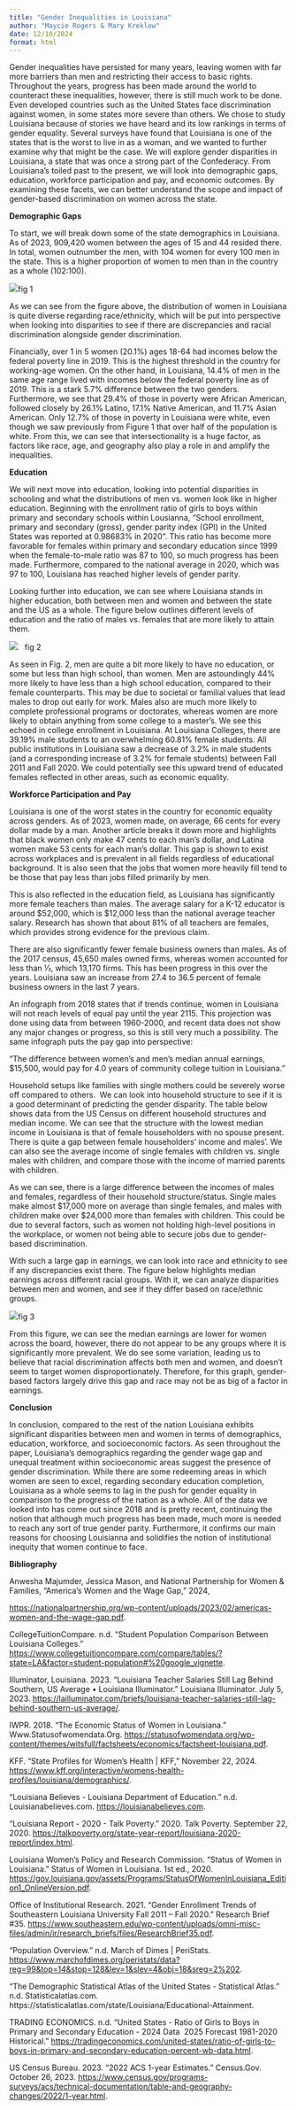 ```yaml
---
title: "Gender Inequalities in Louisiana"
author: "Maycie Rogers & Mary Kreklow"
date: 12/10/2024
format: html
---
```


Gender inequalities have persisted for many years, leaving women with far more barriers than men and restricting their access to basic rights. Throughout the years, progress has been made around the world to counteract these inequalities, however, there is still much work to be done. Even developed countries such as the United States face discrimination against women, in some states more severe than others. We chose to study Louisiana because of stories we have heard and its low rankings in terms of gender equality. Several surveys have found that Louisiana is one of the states that is the worst to live in as a woman, and we wanted to further examine why that might be the case. We will explore gender disparities in Louisiana, a state that was once a strong part of the Confederacy. From Louisiana’s toiled past to the present, we will look into demographic gaps, education, workforce participation and pay, and economic outcomes. By examining these facets, we can better understand the scope and impact of gender-based discrimination on women across the state.

**Demographic Gaps**

To start, we will break down some of the state demographics in Louisiana. As of 2023, 909,420 women between the ages of 15 and 44 resided there. In total, women outnumber the men, with 104 women for every 100 men in the state. This is a higher proportion of women to men than in the country as a whole (102:100).

![](https://lh7-rt.googleusercontent.com/docsz/AD_4nXfLLuMqGq0mbMcksDOMB_f09z8Ms51pGMG3I4fWRmGiRldbxGqBGAD8m-SgamFzsjbk_FwwUcS81rWYFPDSj4d41HU1M3NycqAgZIVLtzE3dE-2zK_Dqkm2RXyon8DN2d14oicf3Q?key=vqntcsfieYhRIpOICbiJEuZe)fig 1

As we can see from the figure above, the distribution of women in Louisiana is quite diverse regarding race/ethnicity, which will be put into perspective when looking into disparities to see if there are discrepancies and racial discrimination alongside gender discrimination. 

Financially, over 1 in 5 women (20.1%) ages 18-64 had incomes below the federal poverty line in 2019. This is the highest threshold in the country for working-age women. On the other hand, in Louisiana, 14.4% of men in the same age range lived with incomes below the federal poverty line as of 2019. This is a stark 5.7% difference between the two genders. Furthermore, we see that 29.4% of those in poverty were African American, followed closely by 26.1% Latino, 17.1% Native American, and 11.7% Asian American. Only 12.7% of those in poverty in Louisiana were white, even though we saw previously from Figure 1 that over half of the population is white. From this, we can see that intersectionality is a huge factor, as factors like race, age, and geography also play a role in and amplify the inequalities.

**Education**

We will next move into education, looking into potential disparities in schooling and what the distributions of men vs. women look like in higher education. Beginning with the enrollment ratio of girls to boys within primary and secondary schools within Lousianna, “School enrollment, primary and secondary (gross), gender parity index (GPI) in the United States was reported at 0.98683% in 2020”. This ratio has become more favorable for females within primary and secondary education since 1999 when the female-to-male ratio was 87 to 100, so much progress has been made. Furthermore, compared to the national average in 2020, which was 97 to 100, Louisiana has reached higher levels of gender parity. 

Looking further into education, we can see where Louisiana stands in higher education, both between men and women and between the state and the US as a whole. The figure below outlines different levels of education and the ratio of males vs. females that are more likely to attain them.

![](https://lh7-rt.googleusercontent.com/docsz/AD_4nXcF_uPMMVM-zGiUuA7mk7MWgiu3ofLy890VESfQ9JCSTWEXKcQutktrwf9sk-cqIMin0D_-D8BIAFZWMCm7YdR-WGFX4d9HYi5FaFdaG3q5epk1mhGlXZJNr4BtRKQjcJziLMtG?key=vqntcsfieYhRIpOICbiJEuZe)   fig 2    

As seen in Fig. 2, men are quite a bit more likely to have no education, or some but less than high school, than women. Men are astoundingly 44% more likely to have less than a high school education, compared to their female counterparts. This may be due to societal or familial values that lead males to drop out early for work. Males also are much more likely to complete professional programs or doctorates, whereas women are more likely to obtain anything from some college to a master’s. We see this echoed in college enrollment in Louisiana. At Louisiana Colleges, there are 39.19% male students to an overwhelming 60.81% female students. All public institutions in Louisiana saw a decrease of 3.2% in male students (and a corresponding increase of 3.2% for female students) between Fall 2011 and Fall 2020. We could potentially see this upward trend of educated females reflected in other areas, such as economic equality.

**Workforce Participation and Pay**

Louisiana is one of the worst states in the country for economic equality across genders. As of 2023, women made, on average, 66 cents for every dollar made by a man. Another article breaks it down more and highlights that black women only make 47 cents to each man’s dollar, and Latina women make 53 cents for each man’s dollar. This gap is shown to exist across workplaces and is prevalent in all fields regardless of educational background. It is also seen that the jobs that women more heavily fill tend to be those that pay less than jobs filled primarily by men. 

This is also reflected in the education field, as Louisiana has significantly more female teachers than males. The average salary for a K-12 educator is around \$52,000, which is \$12,000 less than the national average teacher salary. Research has shown that about 81% of all teachers are females, which provides strong evidence for the previous claim. 

There are also significantly fewer female business owners than males. As of the 2017 census, 45,650 males owned firms, whereas women accounted for less than ⅓, which 13,170 firms. This has been progress in this over the years. Louisiana saw an increase from 27.4 to 36.5 percent of female business owners in the last 7 years.

An infograph from 2018 states that if trends continue, women in Louisiana will not reach levels of equal pay until the year 2115. This projection was done using data from between 1960-2000, and recent data does not show any major changes or progress, so this is still very much a possibility. The same infograph puts the pay gap into perspective: 

“The difference between women’s and men’s median annual earnings, \$15,500, would pay for 4.0 years of community college tuition in Louisiana.”

Household setups like families with single mothers could be severely worse off compared to others.  We can look into household structure to see if it is a good determinant of predicting the gender disparity. The table below shows data from the US Census on different household structures and median income. We can see that the structure with the lowest median income in Louisiana is that of female householders with no spouse present. There is quite a gap between female householders’ income and males’. We can also see the average income of single females with children vs. single males with children, and compare those with the income of married parents with children.

As we can see, there is a large difference between the incomes of males and females, regardless of their household structure/status. Single males make almost \$17,000 more on average than single females, and males with children make over \$24,000 more than females with children. This could be due to several factors, such as women not holding high-level positions in the workplace, or women not being able to secure jobs due to gender-based discrimination.

With such a large gap in earnings, we can look into race and ethnicity to see if any discrepancies exist there. The figure below highlights median earnings across different racial groups. With it, we can analyze disparities between men and women, and see if they differ based on race/ethnic groups. 

![](https://lh7-rt.googleusercontent.com/docsz/AD_4nXd5K4E5pQlcDUz491BXUAiUOZml3yGXefAUvf-6TfcuEjSER4JNJguMGQj4Pn6RqbsU3i7Gb2m1vd9XnkzyAihd5U15iKnyWcBIGAUKnbIyF4gs74OpJnrxQFMxgdfJSbC6s2u-?key=vqntcsfieYhRIpOICbiJEuZe)fig 3

From this figure, we can see the median earnings are lower for women across the board, however, there do not appear to be any groups where it is significantly more prevalent. We do see some variation, leading us to believe that racial discrimination affects both men and women, and doesn’t seem to target women disproportionately. Therefore, for this graph, gender-based factors largely drive this gap and race may not be as big of a factor in earnings.

**Conclusion**

In conclusion, compared to the rest of the nation Louisiana exhibits significant disparities between men and women in terms of demographics, education, workforce, and socioeconomic factors. As seen throughout the paper, Louisiana’s demographics regarding the gender wage gap and unequal treatment within socioeconomic areas suggest the presence of gender discrimination. While there are some redeeming areas in which women are seen to excel, regarding secondary education completion, Louisiana as a whole seems to lag in the push for gender equality in comparison to the progress of the nation as a whole. All of the data we looked into has come out since 2018 and is pretty recent, continuing the notion that although much progress has been made, much more is needed to reach any sort of true gender parity. Furthermore, it confirms our main reasons for choosing Louisianna and solidifies the notion of institutional inequity that women continue to face. 

**Bibliography**

Anwesha Majumder, Jessica Mason, and National Partnership for Women & Families, “America’s Women and the Wage Gap,” 2024, 

<https://nationalpartnership.org/wp-content/uploads/2023/02/americas-women-and-the-wage-gap.pdf>. 

CollegeTuitionCompare. n.d. “Student Population Comparison Between Louisiana Colleges.” <https://www.collegetuitioncompare.com/compare/tables/?state=LA&factor=student-population#%20google_vignette>. 

Illuminator, Louisiana. 2023. “Louisiana Teacher Salaries Still Lag Behind Southern, US Average • Louisiana Illuminator.” Louisiana Illuminator. July 5, 2023. <https://lailluminator.com/briefs/louisiana-teacher-salaries-still-lag-behind-southern-us-average/>. 

IWPR. 2018. “The Economic Status of Women in Louisiana.” Www.Statusofwomendata.Org. <https://statusofwomendata.org/wp-content/themes/witsfull/factsheets/economics/factsheet-louisiana.pdf>. 

KFF. “State Profiles for Women’s Health \| KFF,” November 22, 2024. <https://www.kff.org/interactive/womens-health-profiles/louisiana/demographics/>. 

“Louisiana Believes - Louisiana Department of Education.” n.d. Louisianabelieves.com. <https://louisianabelieves.com>. 

“Louisiana Report - 2020 - Talk Poverty.” 2020. Talk Poverty. September 22, 2020. <https://talkpoverty.org/state-year-report/louisiana-2020-report/index.html>. 

Louisiana Women’s Policy and Research Commission. “Status of Women in Louisiana.” Status of Women in Louisiana. 1st ed., 2020. <https://gov.louisiana.gov/assets/Programs/StatusOfWomenInLouisiana_Edition1_OnlineVersion.pdf>. 

Office of Institutional Research. 2021. “Gender Enrollment Trends of Southeastern Louisiana University Fall 2011 – Fall 2020.” Research Brief #35. <https://www.southeastern.edu/wp-content/uploads/omni-misc-files/admin/ir/research_briefs/files/ResearchBrief35.pdf>. 

“Population Overview.” n.d. March of Dimes \| PeriStats. <https://www.marchofdimes.org/peristats/data?reg=99&top=14&stop=128&lev=1&slev=4&obj=18&sreg=2%202>. 

“The Demographic Statistical Atlas of the United States - Statistical Atlas.” n.d. Statisticalatlas.com. https://statisticalatlas.com/state/Louisiana/Educational-Attainment.

TRADING ECONOMICS. n.d. “United States - Ratio of Girls to Boys in Primary and Secondary Education - 2024 Data  2025 Forecast 1981-2020 Historical.” <https://tradingeconomics.com/united-states/ratio-of-girls-to-boys-in-primary-and-secondary-education-percent-wb-data.html>. 

US Census Bureau. 2023. “2022 ACS 1-year Estimates.” Census.Gov. October 26, 2023. <https://www.census.gov/programs-surveys/acs/technical-documentation/table-and-geography-changes/2022/1-year.html>.

